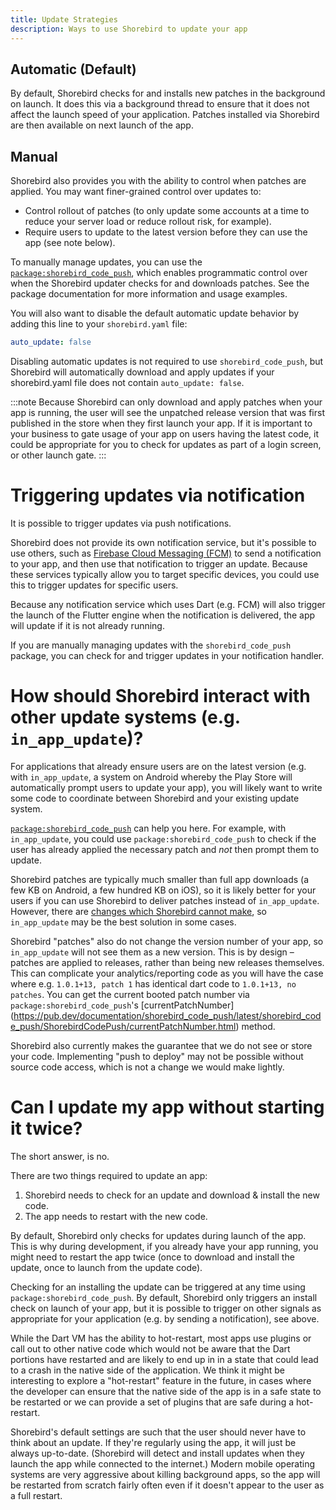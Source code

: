 ```yaml
---
title: Update Strategies
description: Ways to use Shorebird to update your app
---
```


## Automatic (Default)

By default, Shorebird checks for and installs new patches in the background on
launch. It does this via a background thread to ensure that it does not affect
the launch speed of your application. Patches installed via Shorebird are then
available on next launch of the app.

## Manual

Shorebird also provides you with the ability to control when patches are
applied. You may want finer-grained control over updates to:

- Control rollout of patches (to only update some accounts at a time to reduce
  your server load or reduce rollout risk, for example).
- Require users to update to the latest version before they can use the app (see
  note below).

To manually manage updates, you can use the
[`package:shorebird_code_push`](https://pub.dev/packages/shorebird_code_push),
which enables programmatic control over when the Shorebird updater checks for
and downloads patches. See the package documentation for more information and
usage examples.

You will also want to disable the default automatic update behavior by adding
this line to your `shorebird.yaml` file:

```yaml
auto_update: false
```

Disabling automatic updates is not required to use `shorebird_code_push`, but
Shorebird will automatically download and apply updates if your shorebird.yaml
file does not contain `auto_update: false`.

:::note
Because Shorebird can only download and apply patches when your app is
running, the user will see the unpatched release version that was first
published in the store when they first launch your app. If it is important to
your business to gate usage of your app on users having the latest code, it
could be appropriate for you to check for updates as part of a login screen, or
other launch gate.
:::

# Triggering updates via notification

It is possible to trigger updates via push notifications.

Shorebird does not provide its own notification service, but it's possible to
use others, such as [Firebase Cloud Messaging
(FCM)](https://firebase.google.com/docs/cloud-messaging) to send a notification
to your app, and then use that notification to trigger an update. Because these
services typically allow you to target specific devices, you could use this to
trigger updates for specific users.

Because any notification service which uses Dart (e.g. FCM) will also trigger
the launch of the Flutter engine when the notification is delivered, the app
will update if it is not already running.

If you are manually managing updates with the `shorebird_code_push` package, you
can check for and trigger updates in your notification handler.

# How should Shorebird interact with other update systems (e.g. `in_app_update`)?

For applications that already ensure users are on the latest version (e.g. with
`in_app_update`, a system on Android whereby the Play Store will automatically
prompt users to update your app), you will likely want to write some code to
coordinate between Shorebird and your existing update system.

[`package:shorebird_code_push`](https://pub.dev/packages/shorebird_code_push)
can help you here. For example, with `in_app_update`, you could use
`package:shorebird_code_push` to check if the user has already applied the
necessary patch and _not_ then prompt them to update.

Shorebird patches are typically much smaller than full app downloads (a few KB
on Android, a few hundred KB on iOS), so it is likely better for your users if
you can use Shorebird to deliver patches instead of `in_app_update`. However,
there are [changes which Shorebird cannot make](/code-push/overview#what-types-of-changes-can-be-included-in-a-patch), so
`in_app_update` may be the best solution in some cases.

Shorebird "patches" also do not change the version number of your app, so
`in_app_update` will not see them as a new version. This is by design – patches
are applied to releases, rather than being new releases themselves. This can
complicate your analytics/reporting code as you will have the case where e.g.
`1.0.1+13, patch 1` has identical dart code to `1.0.1+13, no patches`. You can
get the current booted patch number via `package:shorebird_code_push`'s
[currentPatchNumber]
(https://pub.dev/documentation/shorebird_code_push/latest/shorebird_code_push/ShorebirdCodePush/currentPatchNumber.html)
method.

Shorebird also currently makes the guarantee that we do not see or store your
code. Implementing "push to deploy" may not be possible without source code
access, which is not a change we would make lightly.

# Can I update my app without starting it twice?

The short answer, is no.

There are two things required to update an app:

1. Shorebird needs to check for an update and download & install the new code.
2. The app needs to restart with the new code.

By default, Shorebird only checks for updates during launch of the app. This is
why during development, if you already have your app running, you might need to
restart the app twice (once to download and install the update, once to launch
from the update code).

Checking for an installing the update can be triggered at any time using
`package:shorebird_code_push`. By default, Shorebird only triggers an install
check on launch of your app, but it is possible to trigger on other signals as
appropriate for your application (e.g. by sending a notification), see above.

While the Dart VM has the ability to hot-restart, most apps use plugins or call
out to other native code which would not be aware that the Dart portions have
restarted and are likely to end up in in a state that could lead to a crash in
the native side of the application. We think it might be interesting to explore
a "hot-restart" feature in the future, in cases where the developer can ensure
that the native side of the app is in a safe state to be restarted or we can
provide a set of plugins that are safe during a hot-restart.

Shorebird's default settings are such that the user should never have to think
about an update. If they're regularly using the app, it will just be always
up-to-date. (Shorebird will detect and install updates when they launch the app
while connected to the internet.) Modern mobile operating systems are very
aggressive about killing background apps, so the app will be restarted from
scratch fairly often even if it doesn't appear to the user as a full restart.
